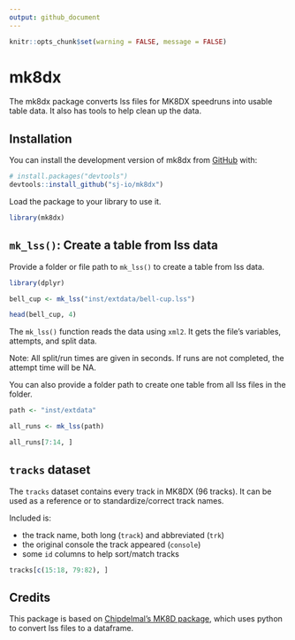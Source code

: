 ```yaml
---
output: github_document
---
```


```r
knitr::opts_chunk$set(warning = FALSE, message = FALSE)
```

# mk8dx

<!-- badges: start -->

<!-- badges: end -->

The mk8dx package converts lss files for MK8DX speedruns into usable table data. It also has tools to help clean up the data.

## Installation

You can install the development version of mk8dx from [GitHub](https://github.com/) with:

``` r
# install.packages("devtools")
devtools::install_github("sj-io/mk8dx")
```

Load the package to your library to use it.

```r
library(mk8dx)
```

## `mk_lss()`: Create a table from lss data

Provide a folder or file path to `mk_lss()` to create a table from lss data.

```r
library(dplyr)

bell_cup <- mk_lss("inst/extdata/bell-cup.lss")

head(bell_cup, 4)
```

The `mk_lss()` function reads the data using `xml2`. It gets the file's variables, attempts, and split data.

Note: All split/run times are given in seconds. If runs are not completed, the attempt time will be NA.

You can also provide a folder path to create one table from all lss files in the folder.

```r
path <- "inst/extdata"

all_runs <- mk_lss(path)

all_runs[7:14, ]
```

## `tracks` dataset

The `tracks` dataset contains every track in MK8DX (96 tracks). It can be used as a reference or to standardize/correct track names. 

Included is:

- the track name, both long (`track`) and abbreviated (`trk`)
- the original console the track appeared (`console`)
- some `id` columns to help sort/match tracks

```r
tracks[c(15:18, 79:82), ]
```

## Credits

This package is based on [Chipdelmal's MK8D package](https://github.com/Chipdelmal/MK8D), which uses python to convert lss files to a dataframe.
